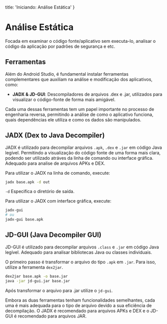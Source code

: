   title: 'Iniciando: Análise Estática'
}

# Análise Estática
Focada em examinar o código fonte/aplicativo sem executa-lo, analisar o código da aplicação por padrões de segurança e etc.

## Ferramentas
Além do Android Studio, é fundamental instalar ferramentas complementares que auxiliam na análise e modificação dos aplicativos, como:

- **JADX & JD-GUI**: Descompiladores de arquivos .dex e .jar, utilizados para visualizar o código-fonte de forma mais amigável.

Cada uma dessas ferramentas tem um papel importante no processo de engenharia reversa, permitindo a análise de como o aplicativo funciona, quais dependências ele utiliza e como os dados são manipulados.

## JADX (Dex to Java Decompiler)
JADX é utilizado para decompilar arquivos `.apk`, `.dex` e `.jar` em código Java legível. Permitindo a visualização do código fonte de uma forma mais clara, podendo ser utilizado atráves da linha de comando ou interface gráfica. Adequado para analise de arquivos APKs e DEX.

Para utilizar o JADX na linha de comando, execute:
```bash
jadx base.apk -d out
```
`-d` Especifica o diretório de saída.

Para utilizar o JADX com interface gráfica, execute: 
```bash
jadx-gui
# ou
jadx-gui base.apk
```

## JD-GUI (Java Decompiler GUI)
JD-GUI é utilizado para decompilar arquivos `.class` e `.jar` em código Java legível. Adequado para analisar bibliotecas Java ou classes individuais.

O primeiro passo é transformar o arquivo do tipo `.apk` em `.jar`. Para isso, utilize a ferramenta `dex2jar`.

```bash
dex2jar base.apk -o base.jar
java -jar jd-gui.jar base.jar
```

Após transformar o arquivo para .jar utilize o `jd-gui`.

Embora as duas ferramentas tenham funcionalidades semelhantes, cada uma é mais adequada para o tipo de arquivo devido a sua eficiência de decompilação. O JADX é recomendado para arquivos APKs e DEX e o JD-GUI é recomendado para arquivos JAR.
